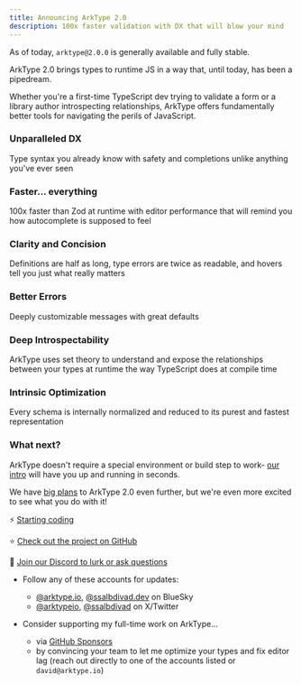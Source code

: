 ```yaml
---
title: Announcing ArkType 2.0
description: 100x faster validation with DX that will blow your mind
---
```



As of today, `arktype@2.0.0` is generally available and fully stable.

ArkType 2.0 brings types to runtime JS in a way that, until today, has been a pipedream.

Whether you're a first-time TypeScript dev trying to validate a form or a library author introspecting relationships, ArkType offers fundamentally better tools for navigating the perils of JavaScript.

<MainAutoplayDemo />

### Unparalleled DX

Type syntax you already know with safety and completions unlike anything
you&apos;ve ever seen

<CodeBlock fromFile="unparalleledDx" includesCompletions />

### Faster... everything

100x faster than Zod at runtime with editor performance that will remind you
how autocomplete is supposed to feel

<RuntimeBenchmarksGraph className="mt-2" />

### Clarity and Concision

Definitions are half as long, type errors are twice as readable, and hovers
tell you just what really matters

<CodeBlock fromFile="clarityAndConcision" />

### Better Errors

Deeply customizable messages with great defaults

<CodeBlock fromFile="betterErrors" />

### Deep Introspectability

ArkType uses set theory to understand and expose the relationships between
your types at runtime the way TypeScript does at compile time

<CodeBlock fromFile="deepIntrospectability" />

### Intrinsic Optimization

Every schema is internally normalized and reduced to its purest and fastest
representation

<CodeBlock fromFile="intrinsicOptimization" />

### What next?

ArkType doesn't require a special environment or build step to work- [our intro](/docs/intro/setup) will have you up and running in seconds.

We have [big plans](https://github.com/orgs/arktypeio/projects/4) to ArkType 2.0 even further, but we're even more excited to see what you do with it!

⚡ [Starting coding](/docs/intro/setup)

⭐ [Check out the project on GitHub](/docs/intro/setup)

👋 [Join our Discord to lurk or ask questions](https://arktype.io/discord)

- Follow any of these accounts for updates:

  - [@arktype.io](https://bsky.app/profile/arktype.io), [@ssalbdivad.dev](https://bsky.app/profile/ssalbdivad.dev) on BlueSky
  - [@arktypeio](https://x.com/arktypeio), [@ssalbdivad](https://x.com/arktypeio) on X/Twitter

- Consider supporting my full-time work on ArkType...

  - via [GitHub Sponsors](https://github.com/sponsors/arktypeio)
  - by convincing your team to let me optimize your types and fix editor lag (reach out directly to one of the accounts listed or `david@arktype.io`)
